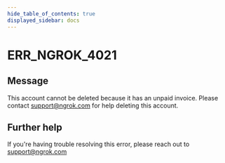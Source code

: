 ```yaml
---
hide_table_of_contents: true
displayed_sidebar: docs
---
```



# ERR_NGROK_4021

## Message

This account cannot be deleted because it has an unpaid invoice. Please contact support@ngrok.com for help deleting this account.

<ErrorDetails error="err_ngrok_4021" />

## Further help

If you're having trouble resolving this error, please reach out to [support@ngrok.com](mailto:support@ngrok.com?subject=Help%20with%20ERR_NGROK_4021)
